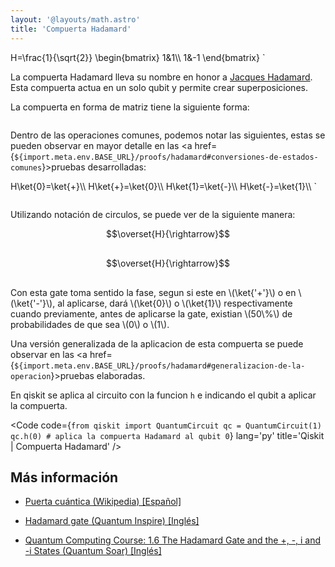 ```yaml
---
layout: '@layouts/math.astro'
title: 'Compuerta Hadamard'
---
```



H=\\frac{1}{\\sqrt{2}}
\\begin{bmatrix}
1&1\\\\
1&-1
\\end{bmatrix}
`

La compuerta Hadamard lleva su nombre en honor a <a href="https://es.wikipedia.org/wiki/Jacques_Hadamard" target="_blank">Jacques Hadamard</a>. Esta compuerta actua en un solo qubit y permite crear superposiciones.

La compuerta en forma de matriz tiene la siguiente forma:

<Math latex={hadamard_matrix_latex} />

Dentro de las operaciones comunes, podemos notar las siguientes, estas se pueden observar en mayor detalle en las <a href={`${import.meta.env.BASE_URL}/proofs/hadamard#conversiones-de-estados-comunes`}>pruebas desarrolladas</a>:

H\\ket{0}=\\ket{+}\\\\
H\\ket{+}=\\ket{0}\\\\
H\\ket{1}=\\ket{-}\\\\
H\\ket{-}=\\ket{1}\\\\
`

<Math latex={common_operation_1} />

Utilizando notación de circulos, se puede ver de la siguiente manera:

<div style="display: flex; justify-content:center; align-items:center; margin-bottom:30px; flex-direction:row">
    <Circle width={"100"} phase={"0"} prob={0} label={"\\ket{0}"}/>
    <Circle width={"100"} phase={"0"} prob={1} label={"\\ket{1}"}/>
    $$\overset{H}{\rightarrow}$$ 
    <Circle width={"100"} phase={"0"} prob={0.5} label={"\\ket{0}"}/>
    <Circle width={"100"} phase={"0"} prob={0.5} label={"\\ket{1}"}/>
</div>

<div style="display: flex; justify-content:center; align-items:center; margin-bottom:30px; flex-direction:row">
    <Circle width={"100"} phase={"0"} prob={1} label={"\\ket{0}"}/>
    <Circle width={"100"} phase={"0"} prob={0} label={"\\ket{1}"}/>
    $$\overset{H}{\rightarrow}$$ 
    <Circle width={"100"} phase={"0"} prob={0.5} label={"\\ket{0}"}/>
    <Circle width={"100"} phase={"180"} prob={0.5} label={"\\ket{1}"}/>
</div>

Con esta gate toma sentido la fase, segun si este en \\(\ket{'+'}\\) o en \\(\ket{'-'}\\), al aplicarse, dará \\(\ket{0}\\) o \\(\ket{1}\\) respectivamente cuando previamente, antes de aplicarse la gate, existian \\(50\\%\\) de probabilidades de que sea \\(0\\) o \\(1\\).

Una versión generalizada de la aplicacion de esta compuerta se puede observar en las <a href={`${import.meta.env.BASE_URL}/proofs/hadamard#generalizacion-de-la-operacion`}>pruebas elaboradas</a>.

En qiskit se aplica al circuito con la funcion `h` e indicando el qubit a aplicar la compuerta.

<Code
  code={`
from qiskit import QuantumCircuit
qc = QuantumCircuit(1)
qc.h(0) # aplica la compuerta Hadamard al qubit 0
`}
  lang='py'
  title='Qiskit | Compuerta Hadamard'
/>

## Más información

- <a target="_blank" href="https://es.wikipedia.org/wiki/Puerta_cu%C3%A1ntica">Puerta cuántica (Wikipedia) [Español]</a>

- <a target="_blank" href="https://www.quantum-inspire.com/kbase/hadamard/">Hadamard gate (Quantum Inspire) [Inglés]</a>

- <a target="_blank" href="https://www.youtube.com/watch?v=G9d0QWM82sU">Quantum Computing Course: 1.6 The Hadamard Gate and the +, -, i and -i States (Quantum Soar) [Inglés]</a>
